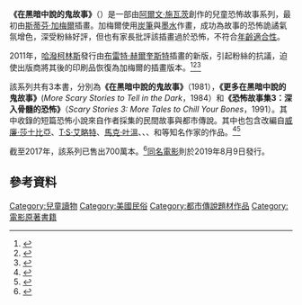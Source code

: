 {{Infobox book
|name             = 在黑暗中說的鬼故事
|title_orig       = 
|image            = 
|caption          = Important People
|author           = [[阿爾文·施瓦茨|阿爾文·施瓦茨]]
|illustrator      = {{link-en|斯蒂芬·加梅爾|Stephen Gammell}}<br>{{link-en|布雷特·赫爾奎斯特|Brett Helquist}}
|cover_artist     = Stephen Gammell<br>Brett Helquist (2011 edition)
|translator       =    
|country          = [[美國|美國]]
|language         = [[英語|英語]]
|genre            = [[恐怖|恐怖]]、[[兒童文學|兒童文學]]、[[民俗|民俗]]
|publisher        = [[哈潑柯林斯|哈潑柯林斯]]
|pub_date         = 1981–1991
|english_pub_date =
|media_type       =
|preceded by      = 
|followed by      = 
}}

'''《在黑暗中說的鬼故事》'''（{{lang-en|Scary Stories to Tell in the Dark}}）是一部由[[阿爾文·施瓦茨|阿爾文·施瓦茨]]創作的兒童恐怖故事系列，最初由[[斯蒂芬·加梅爾|斯蒂芬·加梅爾]]插畫。加梅爾使用[[炭筆|炭筆]]與[[墨水|墨水]]作畫，成功為故事的恐怖詭譎氣氛增色，深受粉絲好評，但也有家長批評該插畫過於恐怖，不符合[[年齡適合性|年齡適合性]]。 

2011年，[[哈潑柯林斯|哈潑柯林斯]]發行由[[布雷特·赫爾奎斯特|布雷特·赫爾奎斯特]]插畫的新版，引起粉絲的抗議，迫使出版商將其後的印刷品恢復為加梅爾的插畫版本。<ref name=adventures>{{cite web |url=http://www.adventuresinpoortaste.com/2011/12/18/scary-stories-to-tell-in-the-dark-gammell-vs-helquist/ |title=Scary Stories to Tell in the Dark: Gammell vs. Helquist |publisher=Adventuresinpoortaste.com |date=2011-12-18 |accessdate=2013-09-23 |archive-date=2013-09-21 |archive-url=https://web.archive.org/web/20130921060329/http://www.adventuresinpoortaste.com/2011/12/18/scary-stories-to-tell-in-the-dark-gammell-vs-helquist/ |dead-url=no }}</ref><ref name=gizmodo>{{cite web | url =https://io9.gizmodo.com/publishers-destroy-scary-stories-to-tell-in-the-darks-a-5881462 | title =Publishers destroy Scary Stories to Tell in the Dark's amazing artwork | last =Woerner | first =Meredith | date =1 February 2012 | website =gizmodo.com/ | publisher =Gawker Media | access-date =10 July 2019 | archive-date =2020-05-18 | archive-url =https://web.archive.org/web/20200518083923/https://io9.gizmodo.com/publishers-destroy-scary-stories-to-tell-in-the-darks-a-5881462 | dead-url =no }}</ref><ref name=bloody>{{cite web | url =https://bloody-disgusting.com/news/3450323/original-scary-stories-books-just-re-released-original-drawings-restored/ | title =Original "Scary Stories" Books Were Just Re-Released With Original Drawings Restored | last =Squires | first =John | date =28 July 2017 | website =bloody-disgusting.com | access-date =7 July 2019 | archive-date =2020-06-27 | archive-url =https://web.archive.org/web/20200627054023/https://bloody-disgusting.com/news/3450323/original-scary-stories-books-just-re-released-original-drawings-restored/ | dead-url =no }}</ref>

該系列共有3本書，分別為'''《在黑暗中說的鬼故事》'''（1981），'''《更多在黑暗中說的鬼故事》'''(''More Scary Stories to Tell in the Dark''，1984）和'''《恐怖故事集3：深入骨髓的恐怖》'''（''Scary Stories 3: More Tales to Chill Your Bones''，1991）。其中收錄的短篇恐怖小說來自作者採集的民間故事與都市傳說。其中也包含改編自[[威廉·莎士比亞|威廉·莎士比亞]]、[[T·S·艾略特|T·S·艾略特]]、[[馬克·吐溫|馬克·吐溫]]、{{tsl|en|Joel Chandler Harris|喬爾·錢德勒·哈里斯}}、{{tsl|en|Bennett Cerf|貝內特·瑟夫}}、和{{tsl|en|Jan Harold Brunvand|揚·哈羅德·布倫德}}等知名作家的作品。<ref name=languagearts_profile>{{cite journal|last1=Schwartz|first1=Alvin|last2=Vardell|first2=Sylvia|title=Profile: Alvin Schwartz|url=https://archive.org/details/sim_language-arts_1987-04_64_4/page/426|journal=Language Arts|date=1987|volume=64|issue=4|pages=426–432}}</ref><ref name=floss>{{cite news |last=Monahan |first=Maureen |date=22 October 2015 |title=14 Terrifying Facts About 'Scary Stories to Tell in the Dark' |url=http://mentalfloss.com/article/69886/14-terrifying-facts-about-scary-stories-tell-dark |publisher=Mental Floss |access-date=21 October 2016 |archive-date=2020-01-06 |archive-url=https://web.archive.org/web/20200106232905/https://www.mentalfloss.com/article/69886/14-terrifying-facts-about-scary-stories-tell-dark |dead-url=no }}</ref>

截至2017年，該系列已售出700萬本。<ref name=Hollywood>{{cite web | last = Scheck | first = Frank | title = 'Scary Stories': Film Review | url = https://www.hollywoodreporter.com/review/scary-stories-1204724 | access-date = 10 July 2019 | archive-date = 2020-09-16 | archive-url = https://web.archive.org/web/20200916143502/https://www.hollywoodreporter.com/review/scary-stories-1204724 | dead-url = no }}</ref>[[在黑暗中說的鬼故事_(電影)|同名電影]]則於2019年8月9日發行。

==參考資料==
{{reflist}}

[[Category:兒童讀物|Category:兒童讀物]]
[[Category:美國民俗|Category:美國民俗]]
[[Category:都市傳說題材作品|Category:都市傳說題材作品]]
[[Category:電影原著書籍|Category:電影原著書籍]]